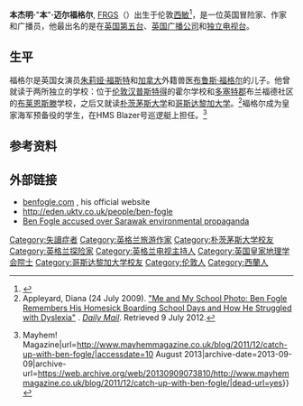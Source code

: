 {{Infobox person
| name         = 本·福格尔
| image        = Ben Fogle (cropped).jpg
| imagesize    = 200px
| caption      = 福格尔在厄瓜多尔 (2014)
| alt          =
| birth_name   = Benjamin Myer Fogle<ref>{{full|date=July 2012}} "England & Wales Births 1837–2006".</ref>
| birth_date   = {{Birth date and age|1973|11|3|df=yes}}
| birth_place  = {{GBR}}[[伦敦|伦敦]]
| nationality  = {{GBR}}
| alma_mater   = [[朴茨茅斯大学|朴茨茅斯大学]]<br />[[哥斯达黎加大学|哥斯达黎加大学]]
| occupation   = 冒险家、电视节目主持人和作家
| parents      = {{link-en|朱莉娅·福斯特|Julia Foster}}<br />{{link-en|布鲁斯·福格尔|Bruce Fogle}}
| spouse       = Marina Fogle (m. 2006)<ref name="benfogle-bio">{{cite web | author = Staff | date = n.d. | url = http://www.benfogle.com/biography/ | title = Ben Fogle : Biography | publisher = benfogle.com | accessdate = 9 July 2012 | archive-date = 2016-01-12 | archive-url = https://web.archive.org/web/20160112141621/http://www.benfogle.com/biography | dead-url = no }}</ref>
| children     = Ludo Fogle (b. 2009)<br>Iona Fogle (b. 2011)<ref name="benfogle-bio" />
| website      = {{URL|http://www.benfogle.com}}
}}
'''本杰明·'''"'''本'''"'''·迈尔福格尔''', [[皇家地理學會|FRGS]]（{{bd|1973年|11月3日||}}）出生于伦敦[[西敏_(倫敦地區)|西敏]]<ref>{{cite web |url=http://search.findmypast.co.uk/results/world-records/birth-marriage-death-and-parish-records/births-and-baptisms/england-and-wales-births-1837-2006?firstname=benjamin&lastname=fogle |title=findmypast.co.uk |publisher=Search.findmypast.co.uk |date= |accessdate=2014-08-26 |archive-date=2014-07-26 |archive-url=https://web.archive.org/web/20140726062152/http://search.findmypast.co.uk/results/world-records/birth-marriage-death-and-parish-records/births-and-baptisms/england-and-wales-births-1837-2006?firstname=benjamin&lastname=fogle |dead-url=no }}</ref>，是一位英国冒险家{{clarify|date=March 2015}}、作家和广播员，他最出名的是在[[英国第五台|英国第五台]]、[[英国广播公司|英国广播公司]]和[[独立电视台|独立电视台]]。

==生平==
福格尔是英国女演员[[朱莉娅·福斯特|朱莉娅·福斯特]]和[[加拿大|加拿大]]外籍兽医[[布鲁斯·福格尔|布鲁斯·福格尔]]的儿子。他曾就读于两所独立的学校：位于[[伦敦|伦敦]][[汉普斯特得|汉普斯特得]]的霍尔学校和[[多塞特郡|多塞特郡]]布兰福德社区的[[布莱恩斯滕|布莱恩斯滕]]学校，之后又就读[[朴茨茅斯大学|朴茨茅斯大学]]和[[哥斯达黎加大学|哥斯达黎加大学]]。<ref>Appleyard, Diana (24 July 2009). [http://www.dailymail.co.uk/femail/article-1201899/Me-school-photo-Ben-Fogle-remembers-homesick-boarding-school-days-struggled-dyslexia.html "Me and My School Photo: Ben Fogle Remembers His Homesick Boarding School Days and How He Struggled with Dyslexia"] {{Wayback|url=http://www.dailymail.co.uk/femail/article-1201899/Me-school-photo-Ben-Fogle-remembers-homesick-boarding-school-days-struggled-dyslexia.html |date=20150707213546 }}. ''[[Daily_Mail|Daily Mail]]''.  Retrieved 9 July 2012.</ref>褔格尔成为皇家海军预备役的学生，在HMS Blazer号巡逻艇上担任{{Link-en|大學皇家海軍訓練隊|University Royal Naval Unit|大學儲備军官}}。<ref>{{cite web|title=Chat with Ben Fogle! {{!}} Mayhem! Magazine|url=http://www.mayhemmagazine.co.uk/blog/2011/12/catch-up-with-ben-fogle/|accessdate=10 August 2013|archive-date=2013-09-09|archive-url=https://web.archive.org/web/20130909073810/http://www.mayhemmagazine.co.uk/blog/2011/12/catch-up-with-ben-fogle/|dead-url=yes}}</ref>

==参考资料==
{{Reflist}}

==外部链接==
{{commons category|Ben Fogle}}
* [http://www.benfogle.com/ benfogle.com] {{Wayback|url=http://www.benfogle.com/ |date=20160112141618 }}, his official website
* http://eden.uktv.co.uk/people/ben-fogle {{Wayback|url=http://eden.uktv.co.uk/people/ben-fogle |date=20170731195636 }}
* [http://bangkokpost.com/news/asia/342966/ben-fogle-accused-over-sarawak-deforestation-propaganda Ben Fogle accused over Sarawak environmental propaganda]

{{Authority control}}

{{DEFAULTSORT:Fogle, Ben}}
[[Category:失讀症者|Category:失讀症者]]
[[Category:英格兰旅游作家|Category:英格兰旅游作家]]
[[Category:朴茨茅斯大学校友|Category:朴茨茅斯大学校友]]
[[Category:英格兰探险家|Category:英格兰探险家]]
[[Category:英格兰电视主持人|Category:英格兰电视主持人]]
[[Category:英国皇家地理学会院士|Category:英国皇家地理学会院士]]
[[Category:哥斯达黎加大学校友|Category:哥斯达黎加大学校友]]
[[Category:伦敦人|Category:伦敦人]]
[[Category:西蘭人|Category:西蘭人]]